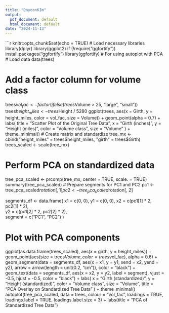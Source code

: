 ```yaml
---
title: "DoyoonKIm"
output:
  pdf_document: default
  html_document: default
date: "2024-11-13"
---
```


```r
knitr::opts_chunk$set(echo = TRUE)
# Load necessary libraries
library(dplyr)
library(ggplot2)
if (!require("ggfortify")) install.packages("ggfortify")
library(ggfortify)  # For using autoplot with PCA
# Load data
data(trees)

# Add a factor column for volume class
trees$vol_fac <- factor(ifelse(trees$Volume > 25, "large", "small"))
trees$height_miles <- trees$Height / 5280
ggplot(trees, aes(x = Girth, y = height_miles, color = vol_fac, size = Volume)) +
  geom_point(alpha = 0.7) +
  labs(
    title = "Scatter Plot of the Original Tree Data",
    x = "Girth (inches)",
    y = "Height (miles)",
    color = "Volume class",
    size = "Volume"
  ) +
  theme_minimal()
# Create matrix and standardize
tree_mx <- cbind("height_miles" = trees$height_miles, "girth" = trees$Girth)
trees_scaled <- scale(tree_mx)

# Perform PCA on standardized data
tree_pca_scaled <- prcomp(tree_mx, center = TRUE, scale. = TRUE)
summary(tree_pca_scaled)
# Prepare segments for PC1 and PC2
pc1 <- tree_pca_scaled$rotation[, 1]
pc2 <- tree_pca_scaled$rotation[, 2]

segments_df <- data.frame(
  x1 = c(0, 0), y1 = c(0, 0),
  x2 = c(pc1[1] * 2, pc2[1] * 2),  
  y2 = c(pc1[2] * 2, pc2[2] * 2),  
  segment = c("PC1", "PC2")
)

# Plot with PCA components
ggplot(as.data.frame(trees_scaled), aes(x = girth, y = height_miles)) +
  geom_point(aes(size = trees$Volume, color = trees$vol_fac), alpha = 0.6) +
  geom_segment(data = segments_df, aes(x = x1, y = y1, xend = x2, yend = y2),
               arrow = arrow(length = unit(0.2, "cm")), color = "black") +
  geom_text(data = segments_df, aes(x = x2, y = y2, label = segment), vjust = -0.5, hjust = -0.5, color = "black") +
  labs(
    x = "Girth (standardized)", y = "Height (standardized)",
    color = "Volume class", size = "Volume",
    title = "PCA Overlay on Standardized Tree Data"
  ) +
  theme_minimal()
autoplot(tree_pca_scaled, data = trees, colour = "vol_fac",
         loadings = TRUE, loadings.label = TRUE, loadings.label.size = 3) +
  labs(title = "PCA of Standardized Tree Data")
